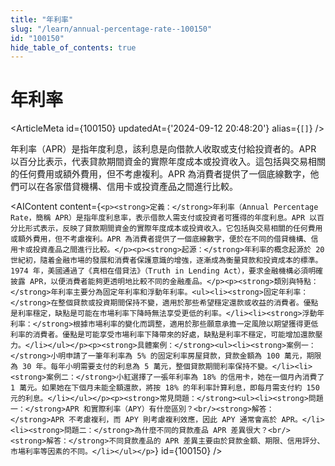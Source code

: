 ```yaml
---
title: "年利率"
slug: "/learn/annual-percentage-rate--100150"
id: "100150"
hide_table_of_contents: true
---
```



# 年利率

<ArticleMeta id={100150} updatedAt={'2024-09-12 20:48:20'} alias={`[]`} />
<div className='border-solid border-b border-t-0 my-4 border-[var(--ifm-color-gray-300)]' />

年利率（APR）是指年度利息，該利息是向借款人收取或支付給投資者的。APR 以百分比表示，代表貸款期間資金的實際年度成本或投資收入。這包括與交易相關的任何費用或額外費用，但不考慮複利。APR 為消費者提供了一個底線數字，他們可以在各家借貸機構、信用卡或投資產品之間進行比較。

<AIContent content={`<p><strong>定義：</strong>年利率（Annual Percentage Rate，簡稱 APR）是指年度利息率，表示借款人需支付或投資者可獲得的年度利息。APR 以百分比形式表示，反映了貸款期間資金的實際年度成本或投資收入。它包括與交易相關的任何費用或額外費用，但不考慮複利。APR 為消費者提供了一個底線數字，便於在不同的借貸機構、信用卡或投資產品之間進行比較。</p><p><strong>起源：</strong>年利率的概念起源於 20 世紀初，隨着金融市場的發展和消費者保護意識的增強，逐漸成為衡量貸款和投資成本的標準。1974 年，美國通過了《真相在借貸法》（Truth in Lending Act），要求金融機構必須明確披露 APR，以便消費者能夠更透明地比較不同的金融產品。</p><p><strong>類別與特點：</strong>年利率主要分為固定年利率和浮動年利率。<ul><li><strong>固定年利率：</strong>在整個貸款或投資期間保持不變，適用於那些希望穩定還款或收益的消費者。優點是利率穩定，缺點是可能在市場利率下降時無法享受更低的利率。</li><li><strong>浮動年利率：</strong>根據市場利率的變化而調整，適用於那些願意承擔一定風險以期望獲得更低利率的消費者。優點是可能享受市場利率下降帶來的好處，缺點是利率不穩定，可能增加還款壓力。</li></ul></p><p><strong>具體案例：</strong><ul><li><strong>案例一：</strong>小明申請了一筆年利率為 5% 的固定利率房屋貸款，貸款金額為 100 萬元，期限為 30 年。每年小明需要支付的利息為 5 萬元，整個貸款期間利率保持不變。</li><li><strong>案例二：</strong>小紅選擇了一張年利率為 18% 的信用卡，她在一個月內消費了 1 萬元。如果她在下個月未能全額還款，將按 18% 的年利率計算利息，即每月需支付約 150 元的利息。</li></ul></p><p><strong>常見問題：</strong><ul><li><strong>問題一：</strong>APR 和實際利率（APY）有什麼區別？<br/><strong>解答：</strong>APR 不考慮複利，而 APY 則考慮複利效應，因此 APY 通常會高於 APR。</li><li><strong>問題二：</strong>為什麼不同的貸款產品 APR 差異很大？<br/><strong>解答：</strong>不同貸款產品的 APR 差異主要由於貸款金額、期限、信用評分、市場利率等因素的不同。</li></ul></p>`} id={100150} />
